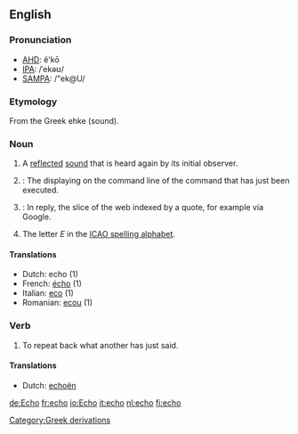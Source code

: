 ==English==

===Pronunciation===
*[[w:AHD|AHD]]: ĕ'kō
*[[w:IPA|IPA]]: /ˈekəʊ/
*[[w:SAMPA|SAMPA]]: /"ek@U/

===Etymology===
From the Greek ehke (sound).

===Noun===
{{en-noun-reg}}

# A [[reflect]]ed [[sound]] that is heard again by its initial observer.
# {{computing}}: The displaying on the command line of the command that has just been executed.
# {{computing}}: In reply, the slice of the web indexed by a quote, for example via Google.
# The letter ''E'' in the [[ICAO spelling alphabet]].

====Translations====
*Dutch: echo {{m}} (1)
*French: [[écho]] {{m}} (1)
*Italian: [[eco]] {{m}} (1)
*Romanian: [[ecou]] {{n}} (1)

===Verb===
{{en-infl-reg-sibilant|echo||}}

# To repeat back what another has just said.

====Translations====
*Dutch: [[echoën]]

[[Category:Greek derivations]]
[[de:Echo]]
[[fr:echo]]
[[io:Echo]]
[[it:echo]]
[[nl:echo]]
[[fi:echo]]